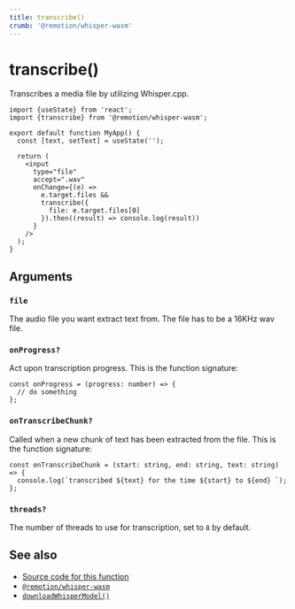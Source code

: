 ```yaml
---
title: transcribe()
crumb: '@remotion/whisper-wasm'
---
```


# transcribe()

Transcribes a media file by utilizing Whisper.cpp.

```tsx twoslash title="app.tsx"
import {useState} from 'react';
import {transcribe} from '@remotion/whisper-wasm';

export default function MyApp() {
  const [text, setText] = useState('');

  return (
    <input
      type="file"
      accept=".wav"
      onChange={(e) =>
        e.target.files &&
        transcribe({
          file: e.target.files[0]
        }).then((result) => console.log(result))
      }
    />
  );
}
```

## Arguments

### `file`

The audio file you want extract text from. The file has to be a 16KHz wav file.

### `onProgress?`

Act upon transcription progress. This is the function signature:

```tsx twoslash
const onProgress = (progress: number) => {
  // do something
};
```

### `onTranscribeChunk?`

Called when a new chunk of text has been extracted from the file. This is the function signature:

```tsx twoslash
const onTranscribeChunk = (start: string, end: string, text: string) => {
  console.log(`transcribed ${text} for the time ${start} to ${end} `);
};
```

### `threads?`

The number of threads to use for transcription, set to `8` by default.

## See also

- [Source code for this function](https://github.com/remotion-dev/remotion/blob/main/packages/whisper-wasm/src/helpers.ts)
- [`@remotion/whisper-wasm`](/docs/whisper-wasm)
- [`downloadWhisperModel()`](/docs/whisper-wasm/download-whisper-model)
